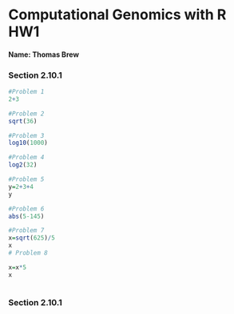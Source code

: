 
# Computational Genomics with R HW1
#### Name: Thomas Brew


### Section 2.10.1

```r

#Problem 1
2+3

#Problem 2
sqrt(36)

#Problem 3
log10(1000)

#Problem 4
log2(32)

#Problem 5
y=2+3+4
y

#Problem 6
abs(5-145)

#Problem 7
x=sqrt(625)/5
x
# Problem 8

x=x*5
x



```


### Section 2.10.1